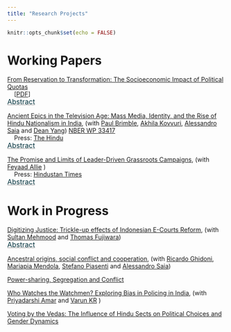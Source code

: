 ```yaml
---
title: "Research Projects"
---
```


```r
knitr::opts_chunk$set(echo = FALSE)
```

# Working Papers

[From Reservation to Transformation: The Socioeconomic Impact of Political Quotas](pdf/Reservation_to_Transformation.pdf)   <br />
&nbsp;&nbsp;&nbsp; [[PDF](pdf/Reservation_to_Transformation.pdf)]

<p style="margin-top: -15px">
    <button class="abstract-btn">Abstract</button>
</p>
<div class="abstract-content">
The role of affirmative action policies in promoting socio-economic mobility remains a subject of intense global debate, with countries implementing varying strategies to address historical inequalities. This study leverages India's 2008 delimitation exercise as a natural experiment to assess the impact of political quotas for Scheduled Castes (SCs) on local socio-economic outcomes, focusing specifically on SC outcomes within villages rather than solely village-level metrics. We find that SC reservations substantially increase SC student enrollment, particularly in prestigious schools, and foster entrepreneurial activity, as evidenced by growth in both the number and size of SC-owned firms. Additionally, quotas facilitate SCs' entry into higher-status occupations, helping to erode entrenched caste-based occupational barriers. These effects are driven by greater access to formal institutional funding for SC-owned firms and improvements in the quality of politicians elected under the quota system. Improvements at the village level, including infrastructure enhancements and increased economic activity, further support these outcomes. Notably, the observed gains persist even after villages lose reserved status, underscoring the long-term benefits of these policies. Our findings contribute to global discourse on affirmative action, suggesting that targeted, well-implemented quotas can yield sustained social and economic mobility for marginalized groups. With India's next delimitation scheduled post-2026, this research provides critical insights for policymakers worldwide who are seeking effective strategies to address inequality and social stratification.
</div>


[Ancient Epics in the Television Age: Mass Media, Identity, and the Rise of Hindu Nationalism in India](pdf/Ramayan.pdf), (with [Paul Brimble](https://pbrimble.github.io/), [Akhila Kovvuri](https://vpge.stanford.edu/people/akhila-kovvuri), [Alessandro Saia](https://sites.google.com/site/asaia9585/alessandro-saia) and [Dean Yang](https://deanyang-econ.github.io/deanyang/)) [NBER WP 33417](https://www.nber.org/system/files/working_papers/w33417/w33417.pdf)  <br />
&nbsp;&nbsp;&nbsp; Press: [The Hindu](https://www.thehindu.com/society/how-the-ramayan-tv-show-helped-shape-a-singular-nationwide-hindu-identity/article69202807.ece)

<p style="margin-top: -15px">
    <button class="abstract-btn">Abstract</button>
</p>
<div class="abstract-content">
The growing prominence of Hindu nationalism, known as "Hindutva," in India has garnered significant attention for its impact on politics and society, particularly its adverse effects on minority communities. However, the Hindu identity was not always a monolithic and political one. This study explores the potential role of a Hindu mythological show, "Ramayana," which aired on the solely available TV channel in India during 1987-88, in shaping the Hindutva identity primarily on the increasing salience of religious identity in people's political, social, and personal lives. We proxy for exposure to this show using location and television transmitters obtained from archival data and use signal propagation modelling based on irregular terrain to measure signal strength. Examining political and social manifestations of identity, we find that exposure to the TV show is associated with increased electoral success for right-wing Hindu nationalist parties, heightened tensions between Hindus and Muslims, and a decrease in the number of schools affiliated with the significant far-right Hindu nationalist organization. Our next steps involve investigating the impact on personal expressions of identity, such as child naming practices and dietary choices influenced by religious taboos.</div>


[The Promise and Limits of Leader-Driven Grassroots Campaigns](), (with [Feyaad Allie](https://www.feyaadallie.com/) )  <br />
&nbsp;&nbsp;&nbsp; Press: [Hindustan Times](https://www.hindustantimes.com/india-news/bharat-jodo-yatra-boosts-congress-strike-rate-and-vote-share-in-karnataka-elections-101684006733079.html)

<p style="margin-top: -15px">
    <button class="abstract-btn">Abstract</button>
</p>
<div class="abstract-content">
Opposition parties across contexts have struggled against populist parties at the ballot box. Populist parties often brand the opposition as elite and out of touch with citizens. Over time, as populists erode democracy, they can further tilt electoral politics in their direction. How can the opposition respond? We examine the opposition's use of leader-driven grassroots campaigns as an electoral strategy against populists. These campaigns directly address the unique weaknesses that the opposition faces against populists by reaching voters directly and improving the party's image. We analyze the electoral impact of these efforts by studying the Indian National Congress leader Rahul Gandhi's 150-day grassroots march, the Bharat Jodo Yatra. Using newly collected state and national election data and a difference-in-differences design, we find that the yatra improved Congress's electoral performance; however, in a spatially and temporally limited way. An original phone survey of 3500 voters reveals that those who directly participated in the grassroots campaign experienced longer-term positive impacts. Taken together, the findings reveal the promise and limitations of leader-driven grassroots campaigns as an opposition strategy against a backsliding populist party.
</div>

# Work in Progress

[Digitizing Justice: Trickle-up effects of Indonesian E-Courts Reform](), (with [Sultan Mehmood](https://sites.google.com/view/sultan-mehmood/home) and [Thomas Fujiwara](https://sites.google.com/view/tfujiwara/home)) 


<p style="margin-top: -15px">
    <button class="abstract-btn">Abstract</button>
</p>
<div class="abstract-content">
The growing adoption of digital justice reforms worldwide represents a significant shift in how judicial systems operate. By streamlining processes, enhancing transparency, and improving access, these reforms promise to address longstanding inefficiencies within court systems. However, the impacts of digitalization are not uniform, and questions remain regarding disparities in access, the adaptability of legal practitioners, and the broader implications for case management and judicial independence. Exploring how digital justice reforms shape court efficiency and procedural fairness is essential to understanding their transformative potential. To answer these questions, we investigate the impact of Indonesia's E-Court Reform, a digitization initiative aimed at enhancing judicial efficiency by implementing electronic filing, summons, and trial processes in civil courts. Using a triple difference empirical strategy, we analyze the universe of Indonesian court cases to measure effects on case processing times, quality of judicial decisions, and broader systemic impacts on untreated courts. Our findings reveal a significant reduction in case delays by approximately 7.3 days, with no decline in decision quality; metrics like legal reasoning per page have improved, so do fewer cases proceed to appeal or are overturned at higher court. These efficiency gains are concentrated in straightforward cases, thereby freeing judicial resources for more complex cases. We also document positive spillovers to higher courts, where delays have also decreased, indicating a “trickle-up” effect of digital reform across the judiciary. This study contributes novel causal evidence on digital reform efficacy in judicial systems, demonstrating that digitization can reduce procedural bottlenecks and improve overall case management quality in large, developing country contexts.
</div>


[Ancestral origins, social conflict and cooperation](), (with [Ricardo Ghidoni](https://sites.google.com/site/riccardoghidoni/), [Mariapia Mendola](https://sites.google.com/site/mariapiamendola/), [Stefano Piasenti](https://sites.google.com/view/stefanopiasenti/home-page) and [Alessandro Saia](https://sites.google.com/site/asaia9585/alessandro-saia)) 




[Power-sharing, Segregation and Conflict]()


[Who Watches the Watchmen? Exploring Bias in Policing in India](), (with [Priyadarshi Amar](https://priyadarshiamar.github.io/) and [Varun KR](https://www.varun-kr.com/) ) 

[Voting by the Vedas: The Influence of Hindu Sects on Political Choices and Gender Dynamics]()



<style>
/* Style the abstract button to look like a hyperlink */
.abstract-btn {
    color: rgba(0, 49, 60, 1); /* Default hyperlink color */
    cursor: pointer; /* Pointer/hand icon */
    text-decoration: underline !important; /* Underline text */
    font-size: 16px; /* Font size */
    background: none; /* No background */
    border: none; /* No border */
    padding: 0; /* No padding */
    font-family: inherit; /* Inherit font settings */
    display: inline-block; /* Add this line */
    text-decoration-style: solid !important; /* Set underline style */
    text-decoration-color: rgba(150, 150, 150, 1) !important; /* Light grey color for underline */
}


/* Change text color on hover */
.abstract-btn:hover {
    color: rgba(0, 49, 60, 0.4); /* Hover color */
    text-decoration: underline; /* Ensure underline on hover */
}

/* Style the abstract content */
.abstract-content {
    margin-top: 10px; /* Some space above the abstract content */
    padding: 10px; /* Some padding */
    border: none; /* Remove border */
    background-color: transparent; /* Remove background color */
    font-size: 14px; /* Adjust the font size to your preference */
    display: none; /* Hide the abstract content initially */
    text-align: justify; /* Justify the text */
}
</style>
<script>
document.addEventListener('DOMContentLoaded', function() {
    var buttons = document.querySelectorAll('.abstract-btn');
    buttons.forEach(function(button) {
        button.addEventListener('click', function() {
            var abstract = button.parentElement.nextElementSibling;
            if (abstract.style.display === 'none' || abstract.style.display === '') {
                abstract.style.display = 'block';
            } else {
                abstract.style.display = 'none';
            }
        });
    });
});
</script>